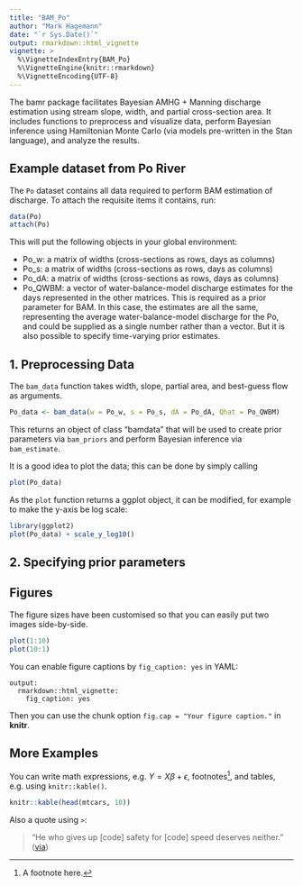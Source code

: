 ```yaml
---
title: "BAM_Po"
author: "Mark Hagemann"
date: "`r Sys.Date()`"
output: rmarkdown::html_vignette
vignette: >
  %\VignetteIndexEntry{BAM_Po}
  %\VignetteEngine{knitr::rmarkdown}
  %\VignetteEncoding{UTF-8}
---
```


The bamr package facilitates Bayesian AMHG + Manning discharge estimation using stream slope, width, and partial cross-section area. It includes functions to preprocess and visualize data, perform Bayesian inference using Hamiltonian Monte Carlo (via models pre-written in the Stan language), and analyze the results. 

## Example dataset from Po River

The `Po` dataset contains all data required to perform BAM estimation of discharge. To attach the requisite items it contains, run:

```r
data(Po)
attach(Po)
```

This will put the following objects in your global environment:

- Po_w: a matrix of widths (cross-sections as rows, days as columns)
- Po_s: a matrix of widths (cross-sections as rows, days as columns)
- Po_dA: a matrix of widths (cross-sections as rows, days as columns)
- Po_QWBM: a vector of water-balance-model discharge estimates for the days represented in the other matrices. This is required as a prior parameter for BAM. In this case, the estimates are all the same, representing the average water-balance-model discharge for the Po, and could be supplied as a single number rather than a vector. But it is also possible to specify time-varying prior estimates.


## 1. Preprocessing Data

The `bam_data` function takes width, slope, partial area, and best-guess flow as arguments.

```r
Po_data <- bam_data(w = Po_w, s = Po_s, dA = Po_dA, Qhat = Po_QWBM)
```

This returns an object of class "bamdata" that will be used to create prior parameters via `bam_priors` and perform Bayesian inference via `bam_estimate`.

It is a good idea to plot the data; this can be done by simply calling

```r
plot(Po_data)
```

As the `plot` function returns a ggplot object, it can be modified, for example to make the y-axis be log scale:

```r
library(ggplot2)
plot(Po_data) + scale_y_log10()
```


## 2. Specifying prior parameters




## Figures

The figure sizes have been customised so that you can easily put two images side-by-side. 

```r
plot(1:10)
plot(10:1)
```

You can enable figure captions by `fig_caption: yes` in YAML:

    output:
      rmarkdown::html_vignette:
        fig_caption: yes

Then you can use the chunk option `fig.cap = "Your figure caption."` in **knitr**.

## More Examples

You can write math expressions, e.g. $Y = X\beta + \epsilon$, footnotes^[A footnote here.], and tables, e.g. using `knitr::kable()`.

```r
knitr::kable(head(mtcars, 10))
```

Also a quote using `>`:

> "He who gives up [code] safety for [code] speed deserves neither."
([via](https://twitter.com/hadleywickham/status/504368538874703872))
